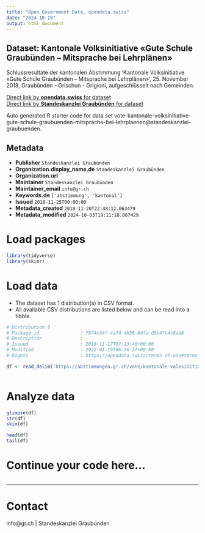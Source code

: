 ```yaml
---
title: "Open Government Data, opendata.swiss"
date: "2024-10-19"
output: html_document
---
```


## Dataset: Kantonale Volksinitiative «Gute Schule Graubünden – Mitsprache bei Lehrplänen»

Schlussresultate der kantonalen Abstimmung 'Kantonale Volksinitiative «Gute Schule Graubünden – Mitsprache bei Lehrplänen»', 25. November 2018, Graubünden - Grischun - Grigioni, aufgeschlüsselt nach Gemeinden.

[Direct link by **opendata.swiss** for dataset](https://opendata.swiss/de/dataset/kantonale-volksinitiative-gute-schule-graubunden-mitsprache-bei-lehrplanen)<br>
[Direct link by **Standeskanzlei Graubünden** for dataset](https://abstimmungen.gr.ch/vote/kantonale-volksinitiative-gute-schule-graubuenden-mitsprache-bei-lehrplaenen/data)

Auto generated R starter code for data set vote-kantonale-volksinitiative-gute-schule-graubuenden-mitsprache-bei-lehrplaenen@standeskanzlei-graubuenden.

## Metadata

- **Publisher** `Standeskanzlei Graubünden`
- **Organization.display_name.de** `Standeskanzlei Graubünden`
- **Organization.url** ``
- **Maintainer** `Standeskanzlei Graubünden`
- **Maintainer_email** `info@gr.ch`
- **Keywords.de** `['abstimmung', 'kantonal']`
- **Issued** `2018-11-25T00:00:00`
- **Metadata_created** `2018-11-20T22:48:12.063479`
- **Metadata_modified** `2024-10-03T19:11:18.807429`


# Load packages

```r

library(tidyverse)
library(skimr)

```

# Load data

-   The dataset has 1 distribution(s) in CSV format.
-   All available CSV distributions are listed below and can be read into a tibble.

```r

# Distribution 0
# Package_id               : 7874c94f-4a7d-4b56-8dfa-d9b47c4c8ad8
# Description              : 
# Issued                   : 2018-11-17T07:13:46+00:00
# Modified                 : 2022-01-19T06:36:17+00:00
# Rights                   : https://opendata.swiss/terms-of-use#terms_by

df <- read_delim('https://abstimmungen.gr.ch/vote/kantonale-volksinitiative-gute-schule-graubuenden-mitsprache-bei-lehrplaenen/data-csv')



```

# Analyze data

```r

glimpse(df)
str(df)
skim(df)

head(df)
tail(df)

```

# Continue your code here...

```r

```

------------------------------------------------------------------------

# Contact

info@gr.ch | Standeskanzlei Graubünden
